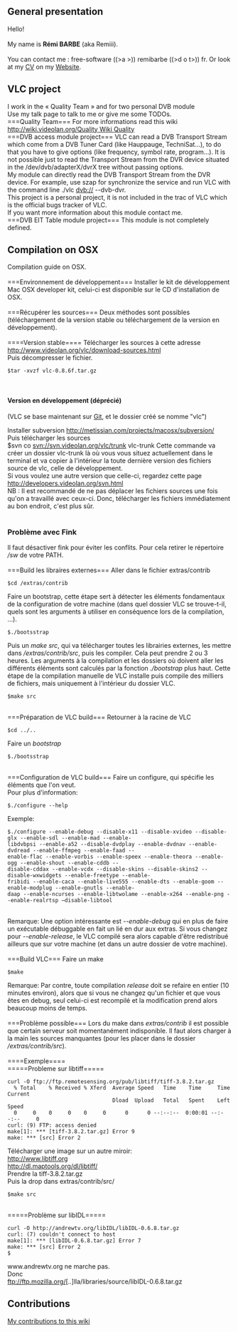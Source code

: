 <!-- Note : Cette page est en cours de rédaction, veuillez patienter avant de l'éditer. ~~~~ -->
==General presentation==
Hello!<br>
<br>
My name is '''Rémi BARBE''' (aka Remiii).<br>
<br>
You can contact me : free-software ((>a  >)) remibarbe ((>d o t>)) fr. Or look at my [http://www.remibarbe.fr/cv-fr.html CV] on my [http://www.remibarbe.fr Website].<br>

==VLC project==
I work in the « Quality Team » and for two personal DVB module<br>
Use my talk page to talk to me or give me some TODOs.<br />
===Quality Team===
For more informations read this wiki [[http://wiki.videolan.org/Quality Wiki Quality]]<br>
===DVB access module project===
VLC can read a DVB Transport Stream which come from a DVB Tuner Card (like Hauppauge, TechniSat...), to do that you have to give options (like frequency, symbol rate, program...). It is not possible just to read the Transport Stream from the DVR device situated in the /dev/dvb/adapterX/dvrX tree without passing options.<br>
My module can directly read the DVB Transport Stream from the DVR device. For example, use szap for synchronize the service and run VLC with the command line ./vlc dvb:// --dvb-dvr.<br>
This project is a personal project, it is not included in the trac of VLC which is the official bugs tracker of VLC.<br>
If you want more information about this module contact me.<br>
===DVB EIT Table module project===
This module is not completely defined.
==Compilation on OSX==
Compilation guide on OSX.<br>
<br>
===Environnement de développement===
Installer le kit de développement Mac OSX developer kit, celui-ci est disponible sur le CD d'installation de 
OSX.<br>
<br>
===Récupérer les sources===
Deux méthodes sont possibles (téléchargement de la version stable ou téléchargement de la version en 
développement).<br>
<br>
====Version stable====
Télécharger les sources à cette adresse http://www.videolan.org/vlc/download-sources.html<br>
Puis décompresser le fichier.<br>
<pre>$tar -xvzf vlc-0.8.6f.tar.gz</pre>
<br>

====Version en développement (déprécié)====
(VLC se base maintenant sur [[Git]], et le dossier créé se nomme "vlc")


Installer subversion http://metissian.com/projects/macosx/subversion/<br>
Puis  télécharger les sources<br>
 $svn co svn://svn.videolan.org/vlc/trunk vlc-trunk
Cette commande va créer un dossier vlc-trunk là où vous vous situez actuellement dans le terminal et va 
copier à l'intérieur la toute dernière version des fichiers source de vlc, celle de développement.<br>
Si vous voulez une autre version que celle-ci, regardez cette page http://developers.videolan.org/svn.html<br>
NB : Il est recommandé de ne pas déplacer les fichiers sources une fois qu'on a travaillé avec ceux-ci. Donc, 
télécharger les fichiers immédiatement au bon endroit, c'est plus sûr.<br>
<br>

===Problème avec Fink===
Il faut désactiver fink pour éviter les conflits. Pour cela retirer le répertoire ''/sw'' de votre PATH.<br>
<br>
===Build les libraires externes===
Aller dans le fichier extras/contrib<br>
<pre>$cd /extras/contrib</pre>
Faire un bootstrap, cette étape sert à détecter les éléments fondamentaux de la configuration de votre 
machine (dans quel dossier VLC se trouve-t-il, quels sont les arguments à utiliser en conséquence lors de la 
compilation, ...).<br>
<pre>$./bootsstrap</pre>
Puis un ''make src'', qui va télécharger toutes les librairies externes, les mettre dans ''/extras/contrib/src'', puis 
les compiler. Cela peut prendre 2 ou 3 heures. Les arguments à la compilation et les dossiers où doivent 
aller les différents éléments sont calculés par la fonction ''./bootstrap'' plus haut. Cette étape de la 
compilation manuelle de VLC installe puis compile des milliers de fichiers, mais uniquement à l'intérieur du 
dossier VLC.<br>
<pre>$make src</pre>
<br>
===Préparation de VLC build===
Retourner à la racine de VLC<br>
<pre>$cd ../..</pre>
Faire un ''bootstrap''<br>
<pre>$./bootsstrap</pre>
<br>
===Configuration de VLC build===
Faire un configure, qui spécifie les éléments que l'on veut.<br> 
Pour plus d'information:<br>
<pre>$./configure --help</pre>
Exemple:<br>
<pre>$./configure --enable-debug --disable-x11 --disable-xvideo --disable-glx --enable-sdl --enable-mad --enable- 
libdvbpsi --enable-a52 --disable-dvdplay --enable-dvdnav --enable-dvdread --enable-ffmpeg --enable-faad -- 
enable-flac --enable-vorbis --enable-speex --enable-theora --enable-ogg --enable-shout --enable-cddb -- 
disable-cddax --enable-vcdx --disable-skins --disable-skins2 --disable-wxwidgets --enable-freetype --enable- 
fribidi --enable-caca --enable-live555 --enable-dts --enable-goom --enable-modplug --enable-gnutls --enable- 
daap --enable-ncurses --enable-libtwolame --enable-x264 --enable-png --enable-realrtsp –disable-libtool</pre><br>
Remarque: Une option intéressante est ''--enable-debug'' qui en plus de faire un exécutable débuggable en fait 
un lié en dur aux extras. Si vous changez pour ''--enable-release'', le VLC compilé sera alors capable d'être 
redistribué ailleurs que sur votre machine (et dans un autre dossier de votre machine).<br>
<br>
===Build VLC===
Faire un make<br>
<pre>$make</pre>
Remarque: Par contre, toute compilation ''release'' doit se refaire en entier (10 minutes environ), alors que si 
vous ne changez qu'un fichier et que vous êtes en debug, seul celui-ci est recompilé et la modification prend 
alors beaucoup moins de temps.<br>
<br>
===Problème possible===
Lors du make dans ''extras/contrib'' il est possible que certain serveur soit momentanément indisponible. Il faut 
alors charger à la main les sources manquantes (pour les placer dans le dossier ''/extras/contrib/src'').<br>
<br>
====Exemple====
<br>
=====Probleme sur libtiff=====
<pre>curl -O ftp://ftp.remotesensing.org/pub/libtiff/tiff-3.8.2.tar.gz
  % Total    % Received % Xferd  Average Speed   Time    Time     Time  Current
                                 Dload  Upload   Total   Spent    Left  Speed
  0     0    0     0    0     0      0      0 --:--:--  0:00:01 --:--:--     0
curl: (9) FTP: access denied
make[1]: *** [tiff-3.8.2.tar.gz] Error 9
make: *** [src] Error 2</pre>
Télécharger une image sur un autre miroir:<br> 
http://www.libtiff.org<br>
http://dl.maptools.org/dl/libtiff/<br>
Prendre la tiff-3.8.2.tar.gz<br>
Puis la drop dans extras/contrib/src/<br>
<pre>$make src</pre>
<br>
=====Problème sur libIDL=====
<pre>curl -O http://andrewtv.org/libIDL/libIDL-0.6.8.tar.gz
curl: (7) couldn't connect to host
make[1]: *** [libIDL-0.6.8.tar.gz] Error 7
make: *** [src] Error 2
$</pre>
www.andrewtv.org ne marche pas.<br>
Donc<br>
ftp://ftp.mozilla.org/[..]lla/libraries/source/libIDL-0.6.8.tar.gz<br>

== Contributions ==

[[Special:Contributions/Remiii|My contributions to this wiki]]